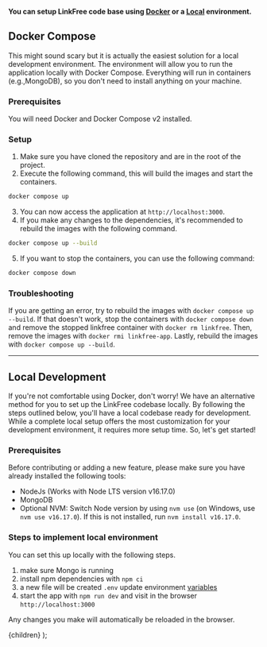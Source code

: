 
**You can setup LinkFree code base using [Docker](#docker-compose) or a [Local](#local-development) environment.**

## Docker Compose 

This might sound scary but it is actually the easiest solution for a local development environment.
The environment will allow you to run the application locally with Docker Compose. Everything will run in containers (e.g.,MongoDB), so you don't need to install anything on your machine.

### Prerequisites

You will need <Link href="https://docs.docker.com/compose/">Docker and Docker Compose v2</Link> installed.

### Setup

1. Make sure you have cloned the repository and are in the root of the project.
2. Execute the following command, this will build the images and start the containers.

```bash
docker compose up
```

3. You can now access the application at `http://localhost:3000`.
4. If you make any changes to the dependencies, it's recommended to rebuild the images with the following command.

```bash
docker compose up --build
```

5. If you want to stop the containers, you can use the following command:

```bash
docker compose down
```

### Troubleshooting

If you are getting an error, try to rebuild the images with `docker compose up --build`. If that doesn't work, stop the containers with `docker compose down` and remove the stopped linkfree container with `docker rm linkfree`. Then, remove the images with `docker rmi linkfree-app`. Lastly, rebuild the images with `docker compose up --build`.

----------------------------------

## Local Development

If you're not comfortable using Docker, don't worry! We have an alternative method for you to set up the LinkFree codebase locally.
By following the steps outlined below, you'll have a local codebase ready for development.
While a complete local setup offers the most customization for your development environment, it requires more setup time.
So, let's get started!

### Prerequisites

Before contributing or adding a new feature, please make sure you have already installed the following tools:

- <Link href="https://nodejs.org/en/download/">NodeJs</Link> (Works with Node LTS
  version v16.17.0)
- <Link href="https://www.mongodb.com/home">MongoDB</Link>
- Optional <Link href="https://github.com/nvm-sh/nvm">NVM</Link>: Switch Node version by using `nvm use` (on Windows, use `nvm use v16.17.0`). If this is not installed, run `nvm install v16.17.0`.

### Steps to implement local environment

You can set this up locally with the following steps.

1. make sure Mongo is running
1. install npm dependencies with `npm ci`
1. a new file will be created `.env` update environment [variables](/docs/environments/environment-variables)
1. start the app with `npm run dev` and visit in the browser `http://localhost:3000`

Any changes you make will automatically be reloaded in the browser.


  <DocsLayout title="LinkFree Local Development Documentation">
    {children}
  </DocsLayout>
);
